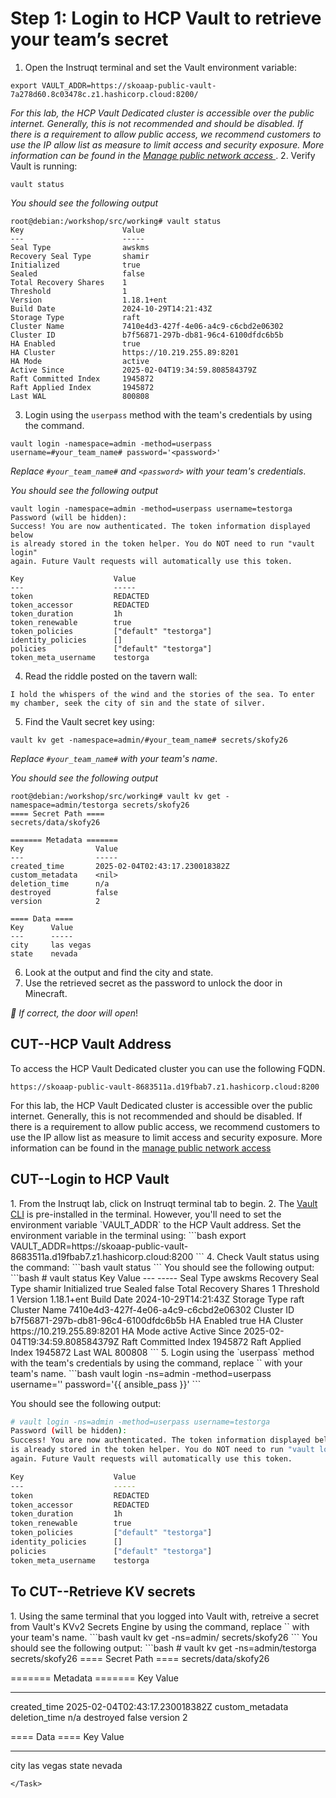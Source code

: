 # Step 1: Login to HCP Vault to retrieve your team’s secret


1.  Open the Instruqt terminal and set the Vault environment variable:
```
export VAULT_ADDR=https://skoaap-public-vault-7a278d60.8c03478c.z1.hashicorp.cloud:8200/
```
_For this lab,  the HCP Vault Dedicated cluster is accessible over the public internet. Generally, this is not recommended and should be disabled. If there is a requirement to allow public access, we recommend customers to use the IP allow list as measure to limit access and security exposure. More information can be found in the [Manage public network access
](https://developer.hashicorp.com/hcp/docs/vault/get-started/manage-public-access)_.
2.  Verify Vault is running:
```
vault status
```
_You should see the following output_
```
root@debian:/workshop/src/working# vault status
Key                      Value
---                      -----
Seal Type                awskms
Recovery Seal Type       shamir
Initialized              true
Sealed                   false
Total Recovery Shares    1
Threshold                1
Version                  1.18.1+ent
Build Date               2024-10-29T14:21:43Z
Storage Type             raft
Cluster Name             7410e4d3-427f-4e06-a4c9-c6cbd2e06302
Cluster ID               b7f56871-297b-db81-96c4-6100dfdc6b5b
HA Enabled               true
HA Cluster               https://10.219.255.89:8201
HA Mode                  active
Active Since             2025-02-04T19:34:59.808584379Z
Raft Committed Index     1945872
Raft Applied Index       1945872
Last WAL                 800808
```
3. Login using the `userpass` method with the team's credentials by using the command. 
```
vault login -namespace=admin -method=userpass username=#your_team_name# password='<password>'
```
_Replace `#your_team_name#` and `<password>` with your team's credentials_.

_You should see the following output_
```
vault login -namespace=admin -method=userpass username=testorga
Password (will be hidden): 
Success! You are now authenticated. The token information displayed below
is already stored in the token helper. You do NOT need to run "vault login"
again. Future Vault requests will automatically use this token.

Key                    Value
---                    -----
token                  REDACTED
token_accessor         REDACTED
token_duration         1h
token_renewable        true
token_policies         ["default" "testorga"]
identity_policies      []
policies               ["default" "testorga"]
token_meta_username    testorga
```
4. Read the riddle posted on the tavern wall:
```
I hold the whispers of the wind and the stories of the sea. To enter my chamber, seek the city of sin and the state of silver.
```
5. Find the Vault secret key using:
```
vault kv get -namespace=admin/#your_team_name# secrets/skofy26
```
_Replace `#your_team_name#` with your team's name_.

_You should see the following output_
```
root@debian:/workshop/src/working# vault kv get -namespace=admin/testorga secrets/skofy26
==== Secret Path ====
secrets/data/skofy26

======= Metadata =======
Key                Value
---                -----
created_time       2025-02-04T02:43:17.230018382Z
custom_metadata    <nil>
deletion_time      n/a
destroyed          false
version            2

==== Data ====
Key      Value
---      -----
city     las vegas
state    nevada
```
6. Look at the output and find the city and state.
7. Use the retrieved secret as the password to unlock the door in Minecraft.

_🚪 If correct, the door will open_!

## CUT--HCP Vault Address 

To access the HCP Vault Dedicated cluster you can use the following FQDN.

```
https://skoaap-public-vault-8683511a.d19fbab7.z1.hashicorp.cloud:8200
```
For this lab, the HCP Vault Dedicated cluster is accessible over the public internet. Generally, this is not recommended and should be disabled. 
If there is a requirement to allow public access, we recommend customers to use the IP allow list as measure to limit access and security exposure. 
More information can be found in the <a href="https://developer.hashicorp.com/hcp/docs/vault/get-started/manage-public-access" target="_blank" rel="noopener noreferrer">manage public network access</a>

## CUT--Login to HCP Vault

<Task id="vault_login">
1. From the Instruqt lab, click on Instruqt terminal tab to begin.
2. The <a href="https://developer.hashicorp.com/vault/docs/commands" target="_blank" rel="noopener noreferrer">Vault CLI</a> is pre-installed in the terminal. However, you'll need to set the environment variable `VAULT_ADDR` to the HCP Vault address. Set the environment variable in the terminal using:
```bash
export VAULT_ADDR=https://skoaap-public-vault-8683511a.d19fbab7.z1.hashicorp.cloud:8200
```
4. Check Vault status using the command:
```bash
vault status
```
You should see the following output:
```bash
# vault status
Key                      Value
---                      -----
Seal Type                awskms
Recovery Seal Type       shamir
Initialized              true
Sealed                   false
Total Recovery Shares    1
Threshold                1
Version                  1.18.1+ent
Build Date               2024-10-29T14:21:43Z
Storage Type             raft
Cluster Name             7410e4d3-427f-4e06-a4c9-c6cbd2e06302
Cluster ID               b7f56871-297b-db81-96c4-6100dfdc6b5b
HA Enabled               true
HA Cluster               https://10.219.255.89:8201
HA Mode                  active
Active Since             2025-02-04T19:34:59.808584379Z
Raft Committed Index     1945872
Raft Applied Index       1945872
Last WAL                 800808
```
5. Login using the `userpass` method with the team's credentials by using the command, replace `<team_name>` with your team's name.
```bash
vault login -ns=admin -method=userpass username='<team_name>' password='{{ ansible_pass }}'
```

You should see the following output:
```bash
# vault login -ns=admin -method=userpass username=testorga
Password (will be hidden): 
Success! You are now authenticated. The token information displayed below
is already stored in the token helper. You do NOT need to run "vault login"
again. Future Vault requests will automatically use this token.

Key                    Value
---                    -----
token                  REDACTED
token_accessor         REDACTED
token_duration         1h
token_renewable        true
token_policies         ["default" "testorga"]
identity_policies      []
policies               ["default" "testorga"]
token_meta_username    testorga
```

</Task>

## To CUT--Retrieve KV secrets

<Task id="read_kv_secrets">
1. Using the same terminal that you logged into Vault with, retreive a secret from Vault's KVv2 Secrets Engine by using the command, replace `<team_name>` with your team's name.
```bash
vault kv get -ns=admin/<team_name> secrets/skofy26
```
You should see the following output:
```bash
# vault kv get -ns=admin/testorga secrets/skofy26
==== Secret Path ====
secrets/data/skofy26

======= Metadata =======
Key                Value
---                -----
created_time       2025-02-04T02:43:17.230018382Z
custom_metadata    <nil>
deletion_time      n/a
destroyed          false
version            2

==== Data ====
Key      Value
---      -----
city     las vegas
state    nevada
```
</Task>